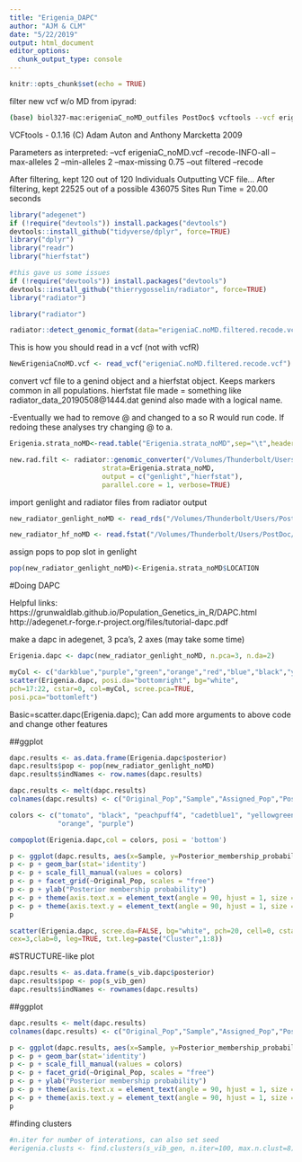 ```yaml
---
title: "Erigenia_DAPC"
author: "AJM & CLM"
date: "5/22/2019"
output: html_document
editor_options: 
  chunk_output_type: console
---
```


```r
knitr::opts_chunk$set(echo = TRUE)
```

filter new vcf w/o MD from ipyrad:
```bash
(base) biol327-mac:erigeniaC_noMD_outfiles PostDoc$ vcftools --vcf erigeniaC_noMD.vcf --recode --recode-INFO-all --min-alleles 2 --max-alleles 2 --max-missing 0.75 --out filtered
```
VCFtools - 0.1.16
(C) Adam Auton and Anthony Marcketta 2009

Parameters as interpreted:
	--vcf erigeniaC_noMD.vcf
	--recode-INFO-all
	--max-alleles 2
	--min-alleles 2
	--max-missing 0.75
	--out filtered
	--recode

After filtering, kept 120 out of 120 Individuals
Outputting VCF file...
After filtering, kept 22525 out of a possible 436075 Sites
Run Time = 20.00 seconds

```r
library("adegenet")
if (!require("devtools")) install.packages("devtools")
devtools::install_github("tidyverse/dplyr", force=TRUE)
library("dplyr")
library("readr")
library("hierfstat")
```


```r
#this gave us some issues
if (!require("devtools")) install.packages("devtools")
devtools::install_github("thierrygosselin/radiator", force=TRUE)
library("radiator")
```
```r
library("radiator")
```
```r
radiator::detect_genomic_format(data="erigeniaC.noMD.filtered.recode.vcf")
```
This is how you should read in a vcf (not with vcfR)
```r
NewErigeniaCnoMD.vcf <- read_vcf("erigeniaC.noMD.filtered.recode.vcf")
```

convert vcf file to a genind object and a hierfstat object. Keeps markers common in all populations. hierfstat file made = something like radiator_data_20190508@1444.dat
genind also made with a logical name.

-Eventually we had to remove @ and changed to a so R would run code. If redoing these analyses try changing @ to a.


```r
Erigenia.strata_noMD<-read.table("Erigenia.strata_noMD",sep="\t",header=TRUE)
```
```r
new.rad.filt <- radiator::genomic_converter("/Volumes/Thunderbolt/Users/PostDoc/Github/Erigenia-Analyses/erigeniaC.noMD.filtered.recode.vcf",
                       strata=Erigenia.strata_noMD,
                       output = c("genlight","hierfstat"),
                       parallel.core = 1, verbose=TRUE)
```

import genlight and radiator files from radiator output
```r
new_radiator_genlight_noMD <- read_rds("/Volumes/Thunderbolt/Users/PostDoc/Github/Erigenia-Analyses/296_radiator_genomic_converter_20190522a1616/radiator_genlight_20190522a1618.RData")
```
```r
new_radiator_hf_noMD <- read.fstat("/Volumes/Thunderbolt/Users/PostDoc/Github/Erigenia-Analyses/296_radiator_genomic_converter_20190522a1616/radiator_data_20190522a1616.dat", na.s = c("0","00","000","0000","00000","000000","NA"))
```

assign pops to pop slot in genlight
```r
pop(new_radiator_genlight_noMD)<-Erigenia.strata_noMD$LOCATION
```


#Doing DAPC

Helpful links: 
https://grunwaldlab.github.io/Population_Genetics_in_R/DAPC.html
http://adegenet.r-forge.r-project.org/files/tutorial-dapc.pdf


make a dapc in adegenet, 3 pca's, 2 axes (may take some time)
```r
Erigenia.dapc <- dapc(new_radiator_genlight_noMD, n.pca=3, n.da=2)
```
```r
myCol <- c("darkblue","purple","green","orange","red","blue","black","yellow")
scatter(Erigenia.dapc, posi.da="bottomright", bg="white",
pch=17:22, cstar=0, col=myCol, scree.pca=TRUE,
posi.pca="bottomleft")

```
Basic=scatter.dapc(Erigenia.dapc); Can add more arguments  to above code and change other features


##ggplot
```r
dapc.results <- as.data.frame(Erigenia.dapc$posterior)
dapc.results$pop <- pop(new_radiator_genlight_noMD)
dapc.results$indNames <- row.names(dapc.results)
```

```r
dapc.results <- melt(dapc.results)
colnames(dapc.results) <- c("Original_Pop","Sample","Assigned_Pop","Posterior_membership_probability")
```

```r
colors <- c("tomato", "black", "peachpuff4", "cadetblue1", "yellowgreen", "darkturquoise", 
            "orange", "purple")

```

```r
compoplot(Erigenia.dapc,col = colors, posi = 'bottom')
```

```r
p <- ggplot(dapc.results, aes(x=Sample, y=Posterior_membership_probability, fill=Assigned_Pop))
p <- p + geom_bar(stat='identity')
p <- p + scale_fill_manual(values = colors)
p <- p + facet_grid(~Original_Pop, scales = "free")
p <- p + ylab("Posterior membership probability")
p <- p + theme(axis.text.x = element_text(angle = 90, hjust = 1, size = 8))
p <- p + theme(axis.text.y = element_text(angle = 90, hjust = 1, size = 8))
p
```

```r
scatter(Erigenia.dapc, scree.da=FALSE, bg="white", pch=20, cell=0, cstar=0, col=colors, solid=.4,
cex=3,clab=0, leg=TRUE, txt.leg=paste("Cluster",1:8))
```



#STRUCTURE-like plot
```r
dapc.results <- as.data.frame(s_vib.dapc$posterior)
dapc.results$pop <- pop(s_vib_gen)
dapc.results$indNames <- rownames(dapc.results)
```

##ggplot
```r
dapc.results <- melt(dapc.results)
colnames(dapc.results) <- c("Original_Pop","Sample","Assigned_Pop","Posterior_membership_probability")
```

```r
p <- ggplot(dapc.results, aes(x=Sample, y=Posterior_membership_probability, fill=Assigned_Pop))
p <- p + geom_bar(stat='identity') 
p <- p + scale_fill_manual(values = colors) 
p <- p + facet_grid(~Original_Pop, scales = "free")
p <- p + ylab("Posterior membership probability")
p <- p + theme(axis.text.x = element_text(angle = 90, hjust = 1, size = 8))
p <- p + theme(axis.text.y = element_text(angle = 90, hjust = 1, size = 8))
p
```

#finding clusters
```r
#n.iter for number of interations, can also set seed
#erigenia.clusts <- find.clusters(s_vib_gen, n.iter=100, max.n.clust=8)
```
